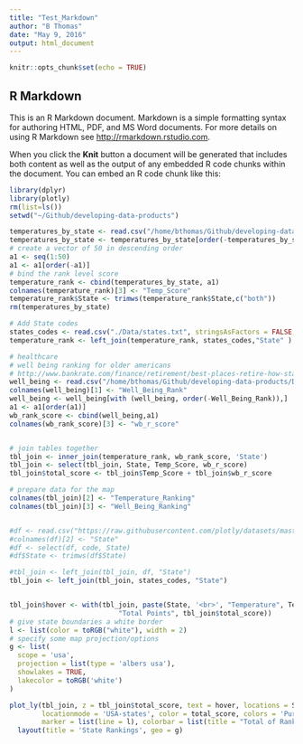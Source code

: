```yaml
---
title: "Test_Markdown"
author: "B Thomas"
date: "May 9, 2016"
output: html_document
---
```


```r
knitr::opts_chunk$set(echo = TRUE)
```

## R Markdown

This is an R Markdown document. Markdown is a simple formatting syntax for authoring HTML, PDF, and MS Word documents. For more details on using R Markdown see <http://rmarkdown.rstudio.com>.

When you click the **Knit** button a document will be generated that includes both content as well as the output of any embedded R code chunks within the document. You can embed an R code chunk like this:

```r
library(dplyr)
library(plotly)
rm(list=ls())
setwd("~/Github/developing-data-products")

temperatures_by_state <- read.csv("/home/bthomas/Github/developing-data-products/Data/temperature.txt", header = TRUE, stringsAsFactors = FALSE)
temperatures_by_state <- temperatures_by_state[order(-temperatures_by_state$Avg..F),]
# create a vector of 50 in descending order
a1 <- seq(1:50)
a1 <- a1[order(-a1)]
# bind the rank level score
temperature_rank <- cbind(temperatures_by_state, a1)
colnames(temperature_rank)[3] <- "Temp_Score"
temperature_rank$State <- trimws(temperature_rank$State,c("both"))
rm(temperatures_by_state)

# Add State codes
states_codes <- read.csv("./Data/states.txt", stringsAsFactors = FALSE, header = TRUE)
temperature_rank <- left_join(temperature_rank, states_codes,"State" )

# healthcare
# well being ranking for older americans
# http://www.bankrate.com/finance/retirement/best-places-retire-how-state-ranks.aspx
well_being <- read.csv("/home/bthomas/Github/developing-data-products/Data/well_being_rank.txt", header = TRUE, stringsAsFactors = FALSE)
colnames(well_being)[1] <- "Well_Being_Rank"
well_being <- well_being[with (well_being, order(-Well_Being_Rank)),]
a1 <- a1[order(a1)]
wb_rank_score <- cbind(well_being,a1)
colnames(wb_rank_score)[3] <- "wb_r_score"


# join tables together
tbl_join <- inner_join(temperature_rank, wb_rank_score, 'State')
tbl_join <- select(tbl_join, State, Temp_Score, wb_r_score)
tbl_join$total_score <- tbl_join$Temp_Score + tbl_join$wb_r_score

# prepare data for the map
colnames(tbl_join)[2] <- "Temperature_Ranking"
colnames(tbl_join)[3] <- "Well_Being_Ranking"


#df <- read.csv("https://raw.githubusercontent.com/plotly/datasets/master/2011_us_ag_exports.csv")
#colnames(df)[2] <- "State"
#df <- select(df, code, State)
#df$State <- trimws(df$State)

#tbl_join <- left_join(tbl_join, df, "State")
tbl_join <- left_join(tbl_join, states_codes, "State")


tbl_join$hover <- with(tbl_join, paste(State, '<br>', "Temperature", Temperature_Ranking, "Well Being", tbl_join$Well_Being_Ranking, "<br>",
                           "Total Points", tbl_join$total_score))
# give state boundaries a white border
l <- list(color = toRGB("white"), width = 2)
# specify some map projection/options
g <- list(
  scope = 'usa',
  projection = list(type = 'albers usa'),
  showlakes = TRUE,
  lakecolor = toRGB('white')
)

plot_ly(tbl_join, z = tbl_join$total_score, text = hover, locations = State, type = 'choropleth',
        locationmode = 'USA-states', color = total_score, colors = 'Purples',
        marker = list(line = l), colorbar = list(title = "Total of Ranking Scores")) %>%
  layout(title = 'State Rankings', geo = g)

```

